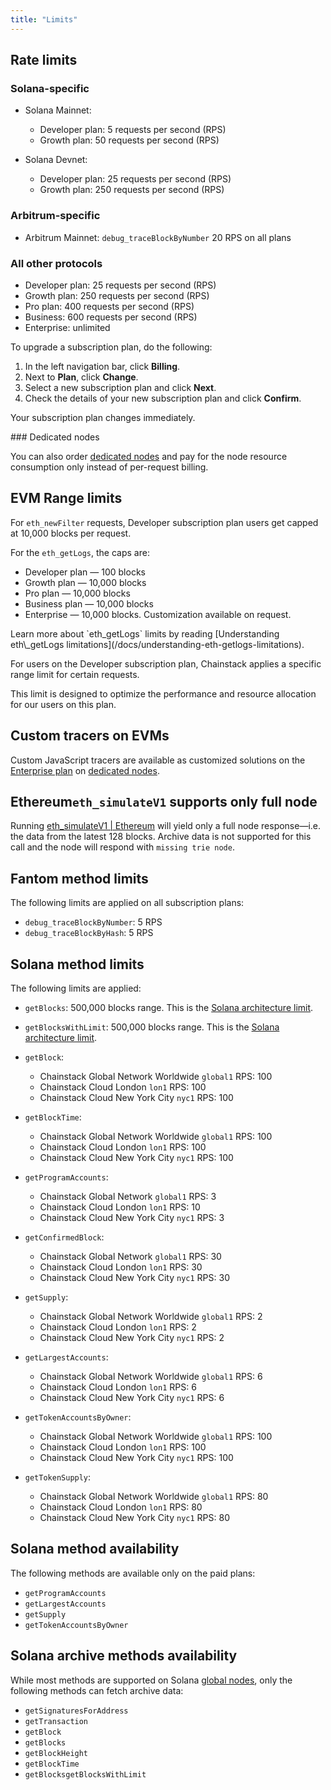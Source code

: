 ```yaml
---
title: "Limits"
---
```


## Rate limits

### Solana-specific

* Solana Mainnet:

  * Developer plan: 5 requests per second (RPS)
  * Growth plan: 50 requests per second (RPS)

* Solana Devnet:

  * Developer plan: 25 requests per second (RPS)
  * Growth plan: 250 requests per second (RPS)

### Arbitrum-specific

* Arbitrum Mainnet: `debug_traceBlockByNumber` 20 RPS on all plans

### All other protocols

* Developer plan: 25 requests per second (RPS)
* Growth plan: 250 requests per second (RPS)
* Pro plan: 400 requests per second (RPS)
* Business: 600 requests per second (RPS)
* Enterprise: unlimited

To upgrade a subscription plan, do the following:

1. In the left navigation bar, click **Billing**.
2. Next to **Plan**, click **Change**.
3. Select a new subscription plan and click **Next**.
4. Check the details of your new subscription plan and click **Confirm**.

Your subscription plan changes immediately.

<Info>
  ### Dedicated nodes

  You can also order [dedicated nodes](/docs/dedicated-node) and pay for the node resource consumption only instead of per-request billing.
</Info>

## EVM Range limits

For `eth_newFilter` requests, Developer subscription plan users get capped at 10,000 blocks per request.

For the `eth_getLogs`, the caps are:

* Developer plan — 100 blocks
* Growth plan — 10,000 blocks
* Pro plan — 10,000 blocks
* Business plan — 10,000 blocks
* Enterprise — 10,000 blocks. Customization available on request.

<Info>
  Learn more about `eth_getLogs` limits by reading [Understanding eth\_getLogs limitations](/docs/understanding-eth-getlogs-limitations).
</Info>

For users on the Developer subscription plan, Chainstack applies a specific range limit for certain requests.

This limit is designed to optimize the performance and resource allocation for our users on this plan.

## Custom tracers on EVMs

Custom JavaScript tracers are available as customized solutions on the [Enterprise plan](https://chainstack.com/pricing/) on [dedicated nodes](/docs/dedicated-node).

## Ethereum`eth_simulateV1` supports only full node

Running [eth\_simulateV1 | Ethereum](/api-reference/ethereum_node_api/execute_transactions/eth_simulateV1) will yield only a full node response—i.e. the data from the latest 128 blocks. Archive data is not supported for this call and the node will respond with `missing trie node`.

## Fantom method limits

The following limits are applied on all subscription plans:

* `debug_traceBlockByNumber`: 5 RPS
* `debug_traceBlockByHash`: 5 RPS

## Solana method limits

The following limits are applied:

* `getBlocks`: 500,000 blocks range. This is the [Solana architecture limit](https://solana.com/docs/rpc/http/getblocks).

* `getBlocksWithLimit`: 500,000 blocks range. This is the [Solana architecture limit](https://solana.com/docs/rpc/http/getblockswithlimit).

* `getBlock`:

  * Chainstack Global Network Worldwide `global1` RPS: 100
  * Chainstack Cloud London `lon1` RPS: 100
  * Chainstack Cloud New York City `nyc1` RPS: 100

* `getBlockTime`:

  * Chainstack Global Network Worldwide `global1` RPS: 100
  * Chainstack Cloud London `lon1` RPS: 100
  * Chainstack Cloud New York City `nyc1` RPS: 100

* `getProgramAccounts`:

  * Chainstack Global Network `global1` RPS: 3
  * Chainstack Cloud London `lon1` RPS: 10
  * Chainstack Cloud New York City `nyc1` RPS: 3

* `getConfirmedBlock`:

  * Chainstack Global Network `global1` RPS: 30
  * Chainstack Cloud London `lon1` RPS: 30
  * Chainstack Cloud New York City `nyc1` RPS: 30

* `getSupply`:

  * Chainstack Global Network Worldwide `global1` RPS: 2
  * Chainstack Cloud London `lon1` RPS: 2
  * Chainstack Cloud New York City `nyc1` RPS: 2

* `getLargestAccounts`:

  * Chainstack Global Network Worldwide `global1` RPS: 6
  * Chainstack Cloud London `lon1` RPS: 6
  * Chainstack Cloud New York City `nyc1` RPS: 6

* `getTokenAccountsByOwner`:

  * Chainstack Global Network Worldwide `global1` RPS: 100
  * Chainstack Cloud London `lon1` RPS: 100
  * Chainstack Cloud New York City `nyc1` RPS: 100

* `getTokenSupply`:

  * Chainstack Global Network Worldwide `global1` RPS: 80
  * Chainstack Cloud London `lon1` RPS: 80
  * Chainstack Cloud New York City `nyc1` RPS: 80

## Solana method availability

The following methods are available only on the paid plans:

* `getProgramAccounts`
* `getLargestAccounts`
* `getSupply`
* `getTokenAccountsByOwner`

## Solana archive methods availability

While most methods are supported on Solana [global nodes](/docs/global-elastic-node), only the following methods can fetch archive data:

* `getSignaturesForAddress`
* `getTransaction`
* `getBlock`
* `getBlocks`
* `getBlockHeight`
* `getBlockTime`
* `getBlocksgetBlocksWithLimit`
